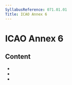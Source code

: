 ```yaml
---
SyllabusReference: 071.01.01
Title: ICAO Annex 6
---
```


# ICAO Annex 6

## Content

- <Link href="071.01.01.01" />
- <Link href="071.01.01.02" />
- <Link href="071.01.01.03" />
